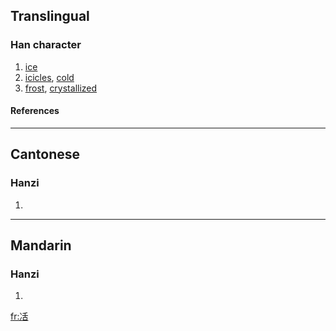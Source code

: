 ==Translingual==
===Han character===
{{Han char|rn=15|rad=冫|as=06|sn=8|four=|canj=戈一竹十口 (IMHJR)}}
# [[ice]]
# [[icicles]], [[cold]]
# [[frost]], [[crystallized]]
====References====
{{Han ref|kx=0132.080|hdz=10297.070|uh=34C9|ud=13513}}

----
==Cantonese==
===Hanzi===
{{yue-hanzi|jyut=|y=gwaat3, gwat3 kut3 wun6 wut6}}
# {{defn|Cantonese}}

----
==Mandarin==
===Hanzi===
{{cmn-hanzi|pin=[[huàn]] (huan4), [[huó]] (huo2), [[huò]] (huo4)|wg=huan<sup>4</sup>, huo<sup>2</sup>, huo<sup>4</sup>}}
# {{defn|Mandarin}}

[[fr:㓉]]